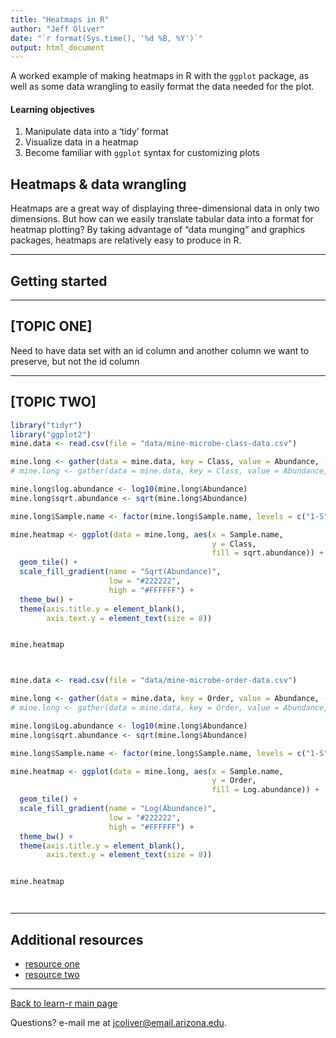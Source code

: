 ```yaml
---
title: "Heatmaps in R"
author: "Jeff Oliver"
date: "`r format(Sys.time(), '%d %B, %Y')`"
output: html_document
---
```


A worked example of making heatmaps in R with the `ggplot` package, as well as some data wrangling to easily format the data needed for the plot.

#### Learning objectives
1. Manipulate data into a 'tidy' format
2. Visualize data in a heatmap
3. Become familiar with `ggplot` syntax for customizing plots

## Heatmaps & data wrangling
Heatmaps are a great way of displaying three-dimensional data in only two dimensions. But how can we easily translate tabular data into a format for heatmap plotting? By taking advantage of "data munging" and graphics packages, heatmaps are relatively easy to produce in R. 

***

## Getting started

***

## [TOPIC ONE]
Need to have data set with an id column and another column we want to preserve, but not the id column

***

## [TOPIC TWO]

```r
library("tidyr")
library("ggplot2")
mine.data <- read.csv(file = "data/mine-microbe-class-data.csv")

mine.long <- gather(data = mine.data, key = Class, value = Abundance, -c(1:3))
# mine.long <- gather(data = mine.data, key = Class, value = Abundance, -Site, -Depth, -Sample.name)

mine.long$log.abundance <- log10(mine.long$Abundance)
mine.long$sqrt.abundance <- sqrt(mine.long$Abundance)

mine.long$Sample.name <- factor(mine.long$Sample.name, levels = c("1-S", "2-S", "3-S", "1-M", "2-M", "3-M", "2-B", "3-B"))

mine.heatmap <- ggplot(data = mine.long, aes(x = Sample.name,
                                             y = Class,
                                             fill = sqrt.abundance)) +
  geom_tile() +
  scale_fill_gradient(name = "Sqrt(Abundance)",
                      low = "#222222",
                      high = "#FFFFFF") +
  theme_bw() +
  theme(axis.title.y = element_blank(),
        axis.text.y = element_text(size = 8))


mine.heatmap



mine.data <- read.csv(file = "data/mine-microbe-order-data.csv")

mine.long <- gather(data = mine.data, key = Order, value = Abundance, -c(1:3))
# mine.long <- gather(data = mine.data, key = Order, value = Abundance, -Site, -Depth, -Sample.name)

mine.long$Log.abundance <- log10(mine.long$Abundance)
mine.long$sqrt.abundance <- sqrt(mine.long$Abundance)

mine.long$Sample.name <- factor(mine.long$Sample.name, levels = c("1-S", "2-S", "3-S", "1-M", "2-M", "3-M", "2-B", "3-B"))

mine.heatmap <- ggplot(data = mine.long, aes(x = Sample.name,
                                             y = Order,
                                             fill = Log.abundance)) +
  geom_tile() +
  scale_fill_gradient(name = "Log(Abundance)",
                      low = "#222222",
                      high = "#FFFFFF") +
  theme_bw() +
  theme(axis.title.y = element_blank(),
        axis.text.y = element_text(size = 8))


mine.heatmap




```

***

## Additional resources

+ [resource one](url-one)
+ [resource two](url-two)

***

<a href="index.html">Back to learn-r main page</a>
  
Questions?  e-mail me at <a href="mailto:jcoliver@email.arizona.edu">jcoliver@email.arizona.edu</a>.